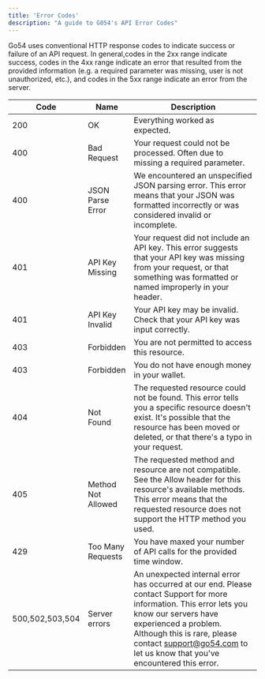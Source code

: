 ```yaml
---
title: 'Error Codes'
description: "A guide to G054's API Error Codes"
---
```


Go54 uses conventional HTTP response codes to indicate success or failure of an API request. In general,codes in the 2xx range indicate success, codes in the 4xx range indicate an error 
that resulted from the provided information (e.g. a required parameter was missing, user is not unauthorized, etc.), 
and codes in the 5xx range indicate an error from the server.


| Code                        | Name               | Description                                                                                                                                                                                                                                                                                                                |
| --------------------------- | ------------------ | -------------------------------------------------------------------------------------------------------------------------------------------------------------------------------------------------------------------------------------------------------------------------------------------------------------------------- |
| 200                         | OK                 | Everything worked as expected.                                                                                                                                                                                                                                                                                             |
| 400                         | Bad Request        | Your request could not be processed. Often due to missing a required parameter.                                                                                                                                                                                                                                            |
| 400                         | JSON Parse Error   | We encountered an unspecified JSON parsing error. This error means that your JSON was formatted incorrectly or was considered invalid or incomplete.                                                                                                                                                                       |
| 401                         | API Key Missing    | Your request did not include an API key. This error suggests that your API key was missing from your request, or that something was formatted or named improperly in your header.                                                                                                                                          |
| 401                         | API Key Invalid    | Your API key may be invalid. Check that your API key was input correctly.                                                                                                                                                                                                                                                  |
| 403                         | Forbidden          | You are not permitted to access this resource.                                                                                                                                                                                                                                                                             |
| 403                         | Forbidden          | You do not have enough money in your wallet.                                                                                                                                                                                                                                                                               |
| 404                         | Not Found          | The requested resource could not be found. This error tells you a specific resource doesn't exist. It's possible that the resource has been moved or deleted, or that there's a typo in your request.                                                                                                                      |
| 405                         | Method Not Allowed | The requested method and resource are not compatible. See the Allow header for this resource's available methods. This error means that the requested resource does not support the HTTP method you used.                                                                                                                  |
| 429                         | Too Many Requests  | You have maxed your number of API calls for the provided time window.                                                                                                                                                                                                                                                      |
| 500,502,503,504             | Server errors      | An unexpected internal error has occurred at our end. Please contact Support for more information. This error lets you know our servers have experienced a problem. Although this is rare, please contact [support@go54.com](mailto:support@go54.com) to let us know that you've encountered this error.                   |